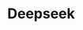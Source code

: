 ---
title: Deepseek 
description: "Configure PipesHub Workplace AI to use different Deepseek models"
---
